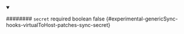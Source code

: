 
<details className="config-field" data-expandable="false" open>
<summary>

######## `secret` <span className="config-field-required" data-required="false">required</span> <span className="config-field-type">boolean</span> <span className="config-field-default">false</span> <span className="config-field-enum"></span> {#experimental-genericSync-hooks-virtualToHost-patches-sync-secret}



</summary>



</details>
